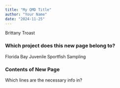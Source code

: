 ```yaml
---
title: "My QMD Title"
author: "Your Name"
date: "2024-11-25"
---
```

Brittany Troast

### Which project does this new page belong to?

Florida Bay Juvenile Sportfish Sampling

### Contents of New Page

Which lines are the necessary info in?
